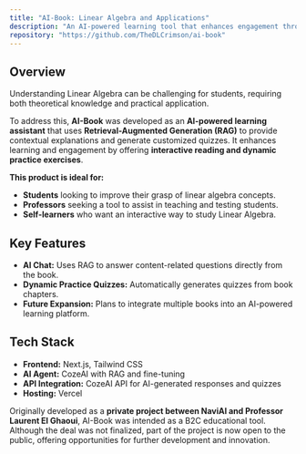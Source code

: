 ```yaml
---
title: "AI-Book: Linear Algebra and Applications"
description: "An AI-powered learning tool that enhances engagement through interactive reading and dynamic practice exercises for Linear Algebra."
repository: "https://github.com/TheDLCrimson/ai-book"
---
```


## Overview

Understanding Linear Algebra can be challenging for students, requiring both theoretical knowledge and practical application.  

To address this, **AI-Book** was developed as an **AI-powered learning assistant** that uses **Retrieval-Augmented Generation (RAG)** to provide contextual explanations and generate customized quizzes. It enhances learning and engagement by offering **interactive reading and dynamic practice exercises**.

**This product is ideal for:**  
- **Students** looking to improve their grasp of linear algebra concepts.  
- **Professors** seeking a tool to assist in teaching and testing students.  
- **Self-learners** who want an interactive way to study Linear Algebra.  

## Key Features

- **AI Chat:** Uses RAG to answer content-related questions directly from the book.  
- **Dynamic Practice Quizzes:** Automatically generates quizzes from book chapters.  
- **Future Expansion:** Plans to integrate multiple books into an AI-powered learning platform.  

## Tech Stack

- **Frontend:** Next.js, Tailwind CSS  
- **AI Agent:** CozeAI with RAG and fine-tuning  
- **API Integration:** CozeAI API for AI-generated responses and quizzes  
- **Hosting:** Vercel  

Originally developed as a **private project between NaviAI and Professor Laurent El Ghaoui**, AI-Book was intended as a B2C educational tool. Although the deal was not finalized, part of the project is now open to the public, offering opportunities for further development and innovation.  
